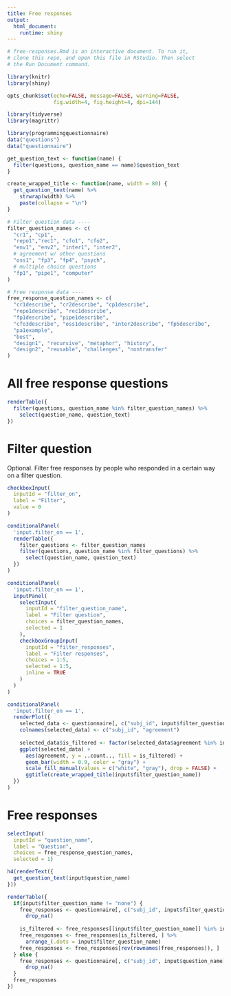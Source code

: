 ```yaml
---
title: Free responses
output: 
  html_document:
    runtime: shiny
---
```

```r

# free-responses.Rmd is an interactive document. To run it,
# clone this repo, and open this file in RStudio. Then select
# the Run Document command.

library(knitr)
library(shiny)

opts_chunk$set(echo=FALSE, message=FALSE, warning=FALSE,
               fig.width=4, fig.height=4, dpi=144)
```
```r
library(tidyverse)
library(magrittr)

library(programmingquestionnaire)
data("questions")
data("questionnaire")

get_question_text <- function(name) {
  filter(questions, question_name == name)$question_text
}

create_wrapped_title <- function(name, width = 80) {
  get_question_text(name) %>%
    strwrap(width) %>%
    paste(collapse = "\n")
}

# Filter question data ----
filter_question_names <- c(
  "cr1", "cp1",
  "repo1","rec1", "cfo1", "cfo2",
  "env1", "env2", "inter1", "inter2",
  # agreement w/ other questions
  "oss1", "fp3", "fp4", "psych",
  # multiple choice questions
  "fp1", "pipe1", "computer"
)

# Free response data ----
free_response_question_names <- c(
  "cr1describe", "cr2describe", "cp1describe",
  "repo1describe", "rec1describe",
  "fp1describe", "pipe1describe",
  "cfo3describe", "oss1describe", "inter2describe", "fp5describe",
  "pa1example",
  "best",
  "design1", "recursive", "metaphor", "history",
  "design2", "reusable", "challenges", "nontransfer"
)
```

# All free response questions

```r
renderTable({
  filter(questions, question_name %in% filter_question_names) %>%
    select(question_name, question_text)
})
```

# Filter question

Optional. Filter free responses by people who responded in a certain way on a
filter question.

```r
checkboxInput(
  inputId = "filter_on",
  label = "Filter",
  value = 0
)
```

```r
conditionalPanel(
  'input.filter_on == 1',
  renderTable({
    filter_questions <- filter_question_names
    filter(questions, question_name %in% filter_questions) %>%
      select(question_name, question_text)
  })
)
```

```r
conditionalPanel(
  'input.filter_on == 1',
  inputPanel(
    selectInput(
      inputId = "filter_question_name",
      label = "Filter question",
      choices = filter_question_names,
      selected = 1
    ),
    checkboxGroupInput(
      inputId = "filter_responses",
      label = "Filter responses",
      choices = 1:5,
      selected = 1:5,
      inline = TRUE
    )
  )
)
```

```r
conditionalPanel(
  'input.filter_on == 1',
  renderPlot({
    selected_data <- questionnaire[, c("subj_id", input$filter_question_name)]
    colnames(selected_data) <- c("subj_id", "agreement")
  
    selected_data$is_filtered <- factor(selected_data$agreement %in% input$filter_responses, levels = c(F, T))
    ggplot(selected_data) +
      aes(agreement, y = ..count.., fill = is_filtered) +
      geom_bar(width = 0.9, color = "gray") +
      scale_fill_manual(values = c("white", "gray"), drop = FALSE) +
      ggtitle(create_wrapped_title(input$filter_question_name))
  })
)
```

# Free responses

```r
selectInput(
  inputId = "question_name", 
  label = "Question", 
  choices = free_response_question_names, 
  selected = 1)
```

```r
h4(renderText({
  get_question_text(input$question_name)
}))
```

```r
renderTable({
  if(input$filter_question_name != "none") {
    free_responses <- questionnaire[, c("subj_id", input$filter_question_name, input$question_name)] %>%
      drop_na()
    
    is_filtered <- free_responses[[input$filter_question_name]] %in% input$filter_responses
    free_responses <- free_responses[is_filtered, ] %>%
      arrange_(.dots = input$filter_question_name)
    free_responses <- free_responses[rev(rownames(free_responses)), ]
  } else {
    free_responses <- questionnaire[, c("subj_id", input$question_name)] %>%
      drop_na()
  }
  free_responses
})
```
